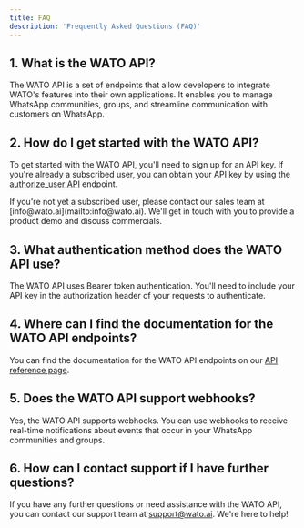 ```yaml
---
title: FAQ
description: 'Frequently Asked Questions (FAQ)'
---
```


## 1. What is the WATO API?

The WATO API is a set of endpoints that allow developers to integrate WATO's features into their own applications. It enables you to manage WhatsApp communities, groups, and streamline communication with customers on WhatsApp.

## 2. How do I get started with the WATO API?

To get started with the WATO API, you'll need to sign up for an API key. If you're already a subscribed user, you can obtain your API key by using the [authorize_user API](/api-reference/endpoint/authorize_user) endpoint.

<Note>
  If you're not yet a subscribed user, please contact our sales team at [info@wato.ai](mailto:info@wato.ai). We'll get in touch with you to provide a product demo and discuss commercials.
</Note>

## 3. What authentication method does the WATO API use?

The WATO API uses Bearer token authentication. You'll need to include your API key in the authorization header of your requests to authenticate.

## 4. Where can I find the documentation for the WATO API endpoints?

You can find the documentation for the WATO API endpoints on our [API reference page](/api-reference).

## 5. Does the WATO API support webhooks?

Yes, the WATO API supports webhooks. You can use webhooks to receive real-time notifications about events that occur in your WhatsApp communities and groups.

## 6. How can I contact support if I have further questions?

If you have any further questions or need assistance with the WATO API, you can contact our support team at [support@wato.ai](mailto:support@wato.ai). We're here to help!
